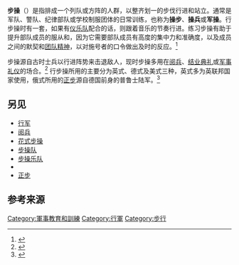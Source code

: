 '''步操'''（{{lang-en|Foot drill}}）是指排成一个列队或方阵的人群，以整齐划一的步伐行进和站立。通常是军队、警队、纪律部队或学校制服团体的日常训练，也称为'''操步'''、'''操兵'''或'''军操'''。行步操时有一套{{tsl|en|Drill_commands|步操口令}}，如果有[[仪乐队|仪乐队]]配合的话，则跟着音乐的节奏行进。练习步操有助于提升部队成员的服从和{{tsl|en|Discipline|纪律}}，因为它需要部队成员有高度的集中力和准确度，以及成员之间的默契和[[团队精神|团队精神]]，以对施号者的口令做出及时的反应。<ref>{{cite web|author=交通安全隊|title=步操基礎理論|url=http://www2.hongai.edu.hk/~clb_roadsafety/train.htm|publisher=嗇色園主辦可藝中學|access-date=2013-12-27|archive-date=2021-02-27|archive-url=https://web.archive.org/web/20210227054606/https://www2.hongai.edu.hk/~clb_roadsafety/train.htm|dead-url=no}}</ref> 

步操源自古时士兵以行进阵势来击退敌人，现时步操多用在[[阅兵|阅兵]]、[[毕业|结业典礼]]或[[仪式|军事礼仪]]的场合。<ref>{{cite news|title=第八届“香港青少年军事夏令营”举行结业典礼|url=http://news.xinhuanet.com/gangao/2012-07/29/c_112562693.htm|newspaper=新华网|date=2012年7月29日|accessdate=2013年12月27日|archive-date=2013年12月31日|archive-url=https://web.archive.org/web/20131231232217/http://news.xinhuanet.com/gangao/2012-07/29/c_112562693.htm|dead-url=no}}</ref> 行步操所用的{{tsl|en|Military step|军步}}主要分为英式、德式及美式三种，英式多为英联邦国家使用，俄式所用的[[正步|正步]]源自德国前身的普鲁士陆军。<ref>{{cite news|title=海關結業會操改用鵝步娛賓|url=http://orientaldaily.on.cc/cnt/news/20130507/00176_003.html|newspaper=東方日報|accessdate=2013-12-27|archive-date=2016-03-05|archive-url=https://web.archive.org/web/20160305092344/http://orientaldaily.on.cc/cnt/news/20130507/00176_003.html|dead-url=no}}</ref>

==另见==
* [[行军|行军]]
* [[阅兵|阅兵]]
* [[花式步操|花式步操]]
* [[步操队|步操队]]
* [[步操乐队|步操乐队]]
* {{tsl|en|Equestrian drill team|马操队}}
* [[正步|正步]]

==参考来源==
{{reflist}}
{{military-stub}}

[[Category:軍事教育和訓練|Category:軍事教育和訓練]]
[[Category:行軍|Category:行軍]]
[[Category:步行|Category:步行]]